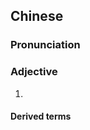 ==Chinese==
{{zh-forms|s=摸棱|t2=摸棱}}

===Pronunciation===
{{zh-pron
|m=mōléng
|cat=a
}}

===Adjective===
{{zh-adj}}

# {{zh-alt-form|模稜|[[ambiguous]]}}

====Derived terms====
{{zh-der|摸稜兩可}}